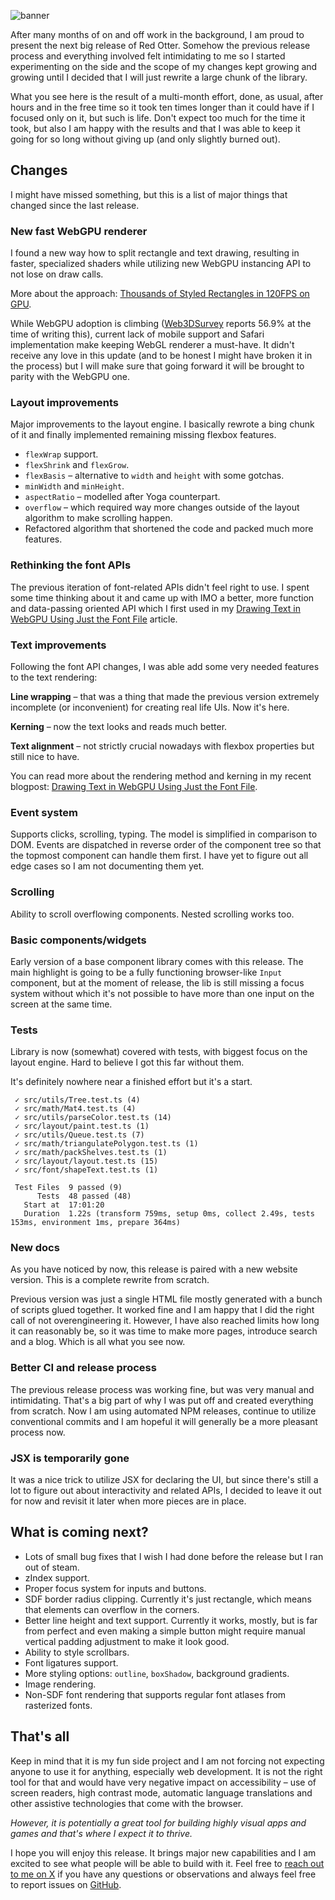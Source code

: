 
<Blogpost title="0.1.0: the Big Reset" date="2023-12-20" author="Tomasz Czajecki" />

![banner](/blog/0.1.0.png)

After many months of on and off work in the background, I am proud to present the next big release of Red Otter. Somehow the previous release process and everything involved felt intimidating to me so I started experimenting on the side and the scope of my changes kept growing and growing until I decided that I will just rewrite a large chunk of the library.

What you see here is the result of a multi-month effort, done, as usual, after hours and in the free time so it took ten times longer than it could have if I focused only on it, but such is life. Don't expect too much for the time it took, but also I am happy with the results and that I was able to keep it going for so long without giving up (and only slightly burned out).

## Changes

I might have missed something, but this is a list of major things that changed since the last release.

### New fast WebGPU renderer

I found a new way how to split rectangle and text drawing, resulting in faster, specialized shaders while utilizing new WebGPU instancing API to not lose on draw calls.

More about the approach: [Thousands of Styled Rectangles in 120FPS on GPU](https://tchayen.com/thousands-styled-rectangles-in-120fps-on-gpu).

While WebGPU adoption is climbing ([Web3DSurvey](https://web3dsurvey.com/webgpu) reports 56.9% at the time of writing this), current lack of mobile support and Safari implementation make keeping WebGL renderer a must-have. It didn't receive any love in this update (and to be honest I might have broken it in the process) but I will make sure that going forward it will be brought to parity with the WebGPU one.

### Layout improvements

Major improvements to the layout engine. I basically rewrote a bing chunk of it and finally implemented remaining missing flexbox features.

- `flexWrap` support.
- `flexShrink` and `flexGrow`.
- `flexBasis` – alternative to `width` and `height` with some gotchas.
- `minWidth` and `minHeight`.
- `aspectRatio` – modelled after Yoga counterpart.
- `overflow` – which required way more changes outside of the layout algorithm to make scrolling happen.
- Refactored algorithm that shortened the code and packed much more features.

### Rethinking the font APIs

The previous iteration of font-related APIs didn't feel right to use. I spent some time thinking about it and came up with IMO a better, more function and data-passing oriented API which I first used in my [Drawing Text in WebGPU Using Just the Font File](https://tchayen.com/drawing-text-in-webgpu-using-just-the-font-file) article.

### Text improvements

Following the font API changes, I was able add some very needed features to the text rendering:

**Line wrapping** – that was a thing that made the previous version extremely incomplete (or inconvenient) for creating real life UIs. Now it's here.

**Kerning** – now the text looks and reads much better.

**Text alignment** – not strictly crucial nowadays with flexbox properties but still nice to have.

You can read more about the rendering method and kerning in my recent blogpost: [Drawing Text in WebGPU Using Just the Font File](https://tchayen.com/drawing-text-in-webgpu-using-just-the-font-file).

### Event system

Supports clicks, scrolling, typing. The model is simplified in comparison to DOM. Events are dispatched in reverse order of the component tree so that the topmost component can handle them first. I have yet to figure out all edge cases so I am not documenting them yet.

### Scrolling

Ability to scroll overflowing components. Nested scrolling works too.

### Basic components/widgets

Early version of a base component library comes with this release. The main highlight is going to be a fully functioning browser-like `Input` component, but at the moment of release, the lib is still missing a focus system without which it's not possible to have more than one input on the screen at the same time.

### Tests

Library is now (somewhat) covered with tests, with biggest focus on the layout engine. Hard to believe I got this far without them.

It's definitely nowhere near a finished effort but it's a start.

```
 ✓ src/utils/Tree.test.ts (4)
 ✓ src/math/Mat4.test.ts (4)
 ✓ src/utils/parseColor.test.ts (14)
 ✓ src/layout/paint.test.ts (1)
 ✓ src/utils/Queue.test.ts (7)
 ✓ src/math/triangulatePolygon.test.ts (1)
 ✓ src/math/packShelves.test.ts (1)
 ✓ src/layout/layout.test.ts (15)
 ✓ src/font/shapeText.test.ts (1)

 Test Files  9 passed (9)
      Tests  48 passed (48)
   Start at  17:01:20
   Duration  1.22s (transform 759ms, setup 0ms, collect 2.49s, tests 153ms, environment 1ms, prepare 364ms)
```

### New docs

As you have noticed by now, this release is paired with a new website version. This is a complete rewrite from scratch.

Previous version was just a single HTML file mostly generated with a bunch of scripts glued together. It worked fine and I am happy that I did the right call of not overengineering it. However, I have also reached limits how long it can reasonably be, so it was time to make more pages, introduce search and a blog. Which is all what you see now.

### Better CI and release process

The previous release process was working fine, but was very manual and intimidating. That's a big part of why I was put off and created everything from scratch. Now I am using automated NPM releases, continue to utilize conventional commits and I am hopeful it will generally be a more pleasant process now.

### JSX is temporarily gone

It was a nice trick to utilize JSX for declaring the UI, but since there's still a lot to figure out about interactivity and related APIs, I decided to leave it out for now and revisit it later when more pieces are in place.

## What is coming next?

- Lots of small bug fixes that I wish I had done before the release but I ran out of steam.
- zIndex support.
- Proper focus system for inputs and buttons.
- SDF border radius clipping. Currently it's just rectangle, which means that elements can overflow in the corners.
- Better line height and text support. Currently it works, mostly, but is far from perfect and even making a simple button might require manual vertical padding adjustment to make it look good.
- Ability to style scrollbars.
- Font ligatures support.
- More styling options: `outline`, `boxShadow`, background gradients.
- Image rendering.
- Non-SDF font rendering that supports regular font atlases from rasterized fonts.

## That's all

Keep in mind that it is my fun side project and I am not forcing not expecting anyone to use it for anything, especially web development. It is not the right tool for that and would have very negative impact on accessibility – use of screen readers, high contrast mode, automatic language translations and other assistive technologies that come with the browser.

_However, it is potentially a great tool for building highly visual apps and games and that's where I expect it to thrive._

I hope you will enjoy this release. It brings major new capabilities and I am excited to see what people will be able to build with it. Feel free to [reach out to me on X](https://x.com/tchayen) if you have any questions or observations and always feel free to report issues on [GitHub](https://github.com/tchayen/red-otter/issues).
